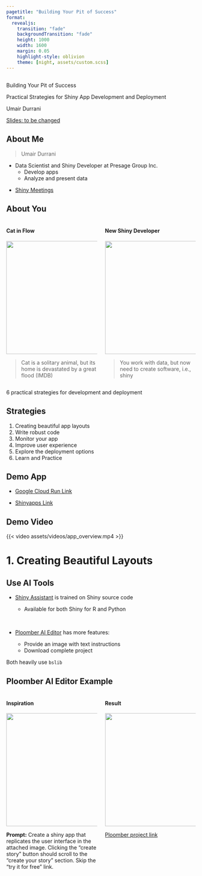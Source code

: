 ```yaml
---
pagetitle: "Building Your Pit of Success"
format: 
  revealjs:
    transition: "fade"
    backgroundTransition: "fade"
    height: 1000
    width: 1600
    margin: 0.05
    highlight-style: oblivion
    theme: [night, assets/custom.scss]
---
```


##  {background-image="assets/images/flow1.jpg"}

[Building Your Pit of Success]{.custom-title}

[Practical Strategies for Shiny App]{.custom-subtitle1}
[Development and Deployment]{.custom-subtitle2}

[Umair Durrani]{.custom-author}

[[Slides: to be changed](https://example.com)]{.custom-url}


## About Me


> Umair Durrani 


::: {.fragment}
- Data Scientist and Shiny Developer at Presage Group Inc. 
  - Develop apps
  - Analyze and present data
:::

::: {.fragment}
- [Shiny Meetings](https://github.com/shiny-meetings/shiny-meetings)  
:::


## About You

:::: columns
::: {.column width="50%"}
::: {.fragment}
<h4>Cat in Flow</h4>

<img src="assets/images/flow1.jpg" width="500" height="300"> 
<br>

> Cat is a solitary animal, but its home is devastated by a great flood
(IMDB)
:::

:::


::: {.column width="50%"}
::: {.fragment}
<h4>New Shiny Developer</h4>

<img src="assets/images/developer1.jpg" width="500" height="300"> 
<br>

> You work with data, but now need to create software, i.e., shiny
:::
:::
::::


::: {.fragment}
[6 practical strategies for development and deployment]{.custom-subtitle3}
:::


## Strategies

<ol class="custom-numbered-list">
  <li>Creating beautiful app layouts</li>
  <li>Write robust code</li>
  <li>Monitor your app</li>
  <li>Improve user experience</li>
  <li>Explore the deployment options</li>
  <li>Learn and Practice</li>
</ol>


## Demo App

- [Google Cloud Run Link](https://storytime-140459561836.us-central1.run.app){preview-link="true"}  



- [Shinyapps Link](https://storytime-140459561836.us-central1.run.app/){preview-link="true"}

## Demo Video

{{< video assets/videos/app_overview.mp4 >}}


# 1. Creating Beautiful Layouts

## Use AI Tools

- [Shiny Assistant](https://gallery.shinyapps.io/assistant/#) is trained on Shiny source code  

  * Available for both Shiny for R and Python  
  
<br>
  
- [Ploomber AI Editor](https://editor.ploomber.io/) has more features:  

  * Provide an image with text instructions  
  * Download complete project  
  
::: {.fragment}
[Both heavily use `bslib`]{.custom-subtitle3}
:::
  
## Ploomber AI Editor Example

:::: columns
::: {.column width="50%"}
::: {.fragment}

<h4>Inspiration</h4>

<img src="assets/images/story_spark.PNG" width="500" height="300"> 
<br>

**Prompt:** Create a shiny app that replicates the user interface in the attached image. Clicking the "create story" button should scroll to the "create your story" section. Skip the "try it for free" link.
:::

:::


::: {.column width="50%"}
::: {.fragment}
<h4>Result</h4>

<img src="assets/images/story_ploomber.gif" width="500" height="300"> 
<br>

[Ploomber project link](https://editor.ploomber.io/editor/story-creator-fc9e)
:::
:::
::::
